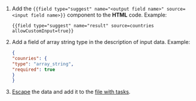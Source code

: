 1. Add the `{{field type="suggest" name="<output field name>" source=<input field name>}}` component to the **HTML** code. Example:

    ```plaintext
    {{field type="suggest" name="result" source=countries allowCustomInput=true}}
    ```

1. Add a field of array string type in the description of input data. Example:

    ```json
    {
    "counries": {
    "type": "array_string",
    "required": true
    }
    }
    ```

1. [Escape](/docs-new/guide/pool_csv#json) the data and add it to the [file with tasks](/docs-new/glossary#tsv).

    <Cut title="Example">

    <Image width="371px" withBackground imageId="1675426664204" alt="" />

    </Cut>
